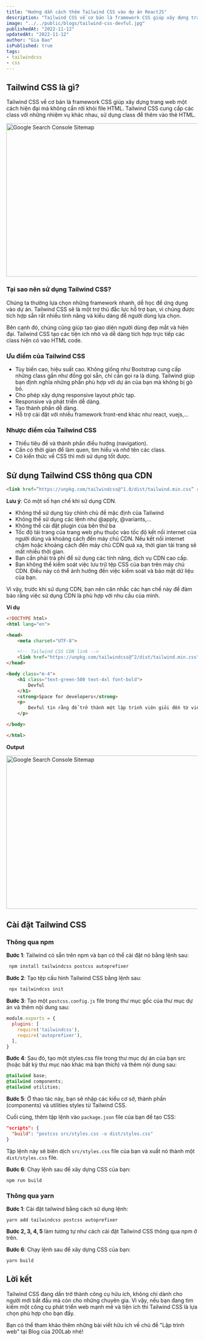 ```yaml
---
title: "Hướng dẫn cách thêm Tailwind CSS vào dự án ReactJS"
description: "Tailwind CSS về cơ bản là framework CSS giúp xây dựng trang web một cách hiện đại mà không cần rời khỏi file HTML."
image: "../../public/blogs/tailwind-css-devful.jpg"
publishedAt: "2022-11-12"
updatedAt: "2022-11-12"
author: "Gia Bao"
isPublished: true
tags:
- tailwindcss
- css
---
```


## Tailwind CSS là gì?

Tailwind CSS về cơ bản là framework CSS giúp xây dựng trang web một cách hiện đại mà không cần rời khỏi file HTML. Tailwind CSS cung cấp các class với những nhiệm vụ khác nhau, sử dụng class để thêm vào thẻ HTML.

<Image
  src="/blogs/tailwindcss-logo.png"
  alt="Google Search Console Sitemap"
  width="718"
  height="404"
  sizes="100vw"
/>

### Tại sao nên sử dụng Tailwind CSS?

Chúng ta thường lựa chọn những framework nhanh, dễ học để ứng dụng vào dự án. Tailwind CSS sẽ là một trợ thủ đắc lực hỗ trợ bạn, vì chúng được tích hợp sẵn rất nhiều tính năng và kiểu dáng để người dùng lựa chọn.

Bên cạnh đó, chúng cũng giúp tạo giao diện người dùng đẹp mắt và hiện đại. Tailwind CSS tạo các tiện ích nhỏ và dễ dàng tích hợp trực tiếp các class hiện có vào HTML code.

### Ưu điểm của Tailwind CSS

- Tùy biến cao, hiệu suất cao. Không giống như Bootstrap cung cấp những class gần như đồng gọi sẵn, chỉ cần gọi ra là dùng. Tailwind giúp bạn định nghĩa những phần phù hợp với dự án của bạn mà không bị gò bó.
- Cho phép xây dựng responsive layout phức tạp.
- Responsive và phát triển dễ dàng.
- Tạo thành phần dễ dàng.
- Hỗ trợ cài đặt với nhiều framework front-end khác như react, vuejs,…

### Nhược điểm của Tailwind CSS

- Thiếu tiêu đề và thành phần điều hướng (navigation).
- Cần có thời gian để làm quen, tìm hiểu và nhớ tên các class.
- Có kiến thức về CSS thì mới sử dụng tốt được.

## Sử dụng Tailwind CSS thông qua CDN

```html
<link href=”https://unpkg.com/tailwindcss@^1.0/dist/tailwind.min.css” rel=”stylesheet”>
```

**Lưu ý**: Có một số hạn chế khi sử dụng CDN.

- Không thể sử dụng tùy chỉnh chủ đề mặc định của Tailwind
- Không thể sử dụng các lệnh như @apply, @variants,...
- Không thể cài đặt plugin của bên thứ ba
- Tốc độ tải trang của trang web phụ thuộc vào tốc độ kết nối internet của người dùng và khoảng cách đến máy chủ CDN. Nếu kết nối internet chậm hoặc khoảng cách đến máy chủ CDN quá xa, thời gian tải trang sẽ mất nhiều thời gian.
- Bạn cần phải trả phí để sử dụng các tính năng, dịch vụ CDN cao cấp.
- Bạn không thể kiểm soát việc lưu trữ tệp CSS của bạn trên máy chủ CDN. Điều này có thể ảnh hưởng đến việc kiểm soát và bảo mật dữ liệu của bạn.

Vì vậy, trước khi sử dụng CDN, bạn nên cân nhắc các hạn chế này để đảm bảo rằng việc sử dụng CDN là phù hợp với nhu cầu của mình.

**Ví dụ**

```html
<!DOCTYPE html>
<html lang="en">

<head>
    <meta charset="UTF-8">

    <!-- Tailwind CSS CDN link -->
    <link href="https://unpkg.com/tailwindcss@^2/dist/tailwind.min.css" rel="stylesheet">
</head>

<body class="m-4">
    <h1 class="text-green-500 text-4xl font-bold">
        Devful
    </h1>
    <strong>Space for developers</strong>
    <p>
        Devful tin rằng để trở thành một lập trình viên giỏi đến từ việc hiểu bản chất của công nghệ chứ không đơn thuần chỉ biết code.
    </p>

</body>

</html>
```
**Output**

<Image
  src="/blogs/tailwindcss-example.png"
  alt="Google Search Console Sitemap"
  width="718"
  height="404"
  sizes="100vw"
/>

## Cài đặt Tailwind CSS

### Thông qua npm

**Bước 1**: Tailwind có sẵn trên npm và bạn có thể cài đặt nó bằng lệnh sau:

```js
 npm install tailwindcss postcss autoprefixer
 ```

**Bước 2**: Tạo tệp cấu hình Tailwind CSS bằng lệnh sau:
```js
 npx tailwindcss init
 ```

**Bước 3**: Tạo một `postcss.config.js` file trong thư mục gốc của thư mục dự án và thêm nội dung sau:

```js
module.exports = {
  plugins: [
    require('tailwindcss'),
    require('autoprefixer'),
  ],
}
```

**Bước 4**: Sau đó, tạo một styles.css file trong thư mục dự án của bạn src (hoặc bất kỳ thư mục nào khác mà bạn thích) và thêm nội dung sau:

```css
@tailwind base;
@tailwind components;
@tailwind utilities;
```

**Bước 5**: Ở thao tác này, bạn sẽ nhập các kiểu cơ sở, thành phần (components) và utilities styles từ Tailwind CSS.

Cuối cùng, thêm tập lệnh vào `package.json` file của bạn để tạo CSS:

```json
"scripts": {
  "build": "postcss src/styles.css -o dist/styles.css"
}
```

Tập lệnh này sẽ biên dịch `src/styles.css` file của bạn và xuất nó thành một `dist/styles.css` file.

**Bước 6**: Chạy lệnh sau để xây dựng CSS của bạn:

```
npm run build
```

### Thông qua yarn

**Bước 1**: Cài đặt tailwind bằng cách sử dụng lệnh:

```
yarn add tailwindcss postcss autoprefixer
```

**Bước 2, 3, 4, 5** làm tương tự như cách cài đặt Tailwind CSS thông qua npm ở trên.

**Bước 6**: Chạy lệnh sau để xây dựng CSS của bạn:

```
yarn build
```

## Lời kết

Tailwind CSS đang dần trở thành công cụ hữu ích, không chỉ dành cho người mới bắt đầu mà còn cho những chuyên gia. Vì vậy, nếu bạn đang tìm kiếm một công cụ phát triển web mạnh mẽ và tiện ích thì Tailwind CSS là lựa chọn phù hợp cho bạn đấy.

Bạn có thể tham khảo thêm những bài viết hữu ích về chủ đề "Lập trình web" tại Blog của 200Lab nhé!